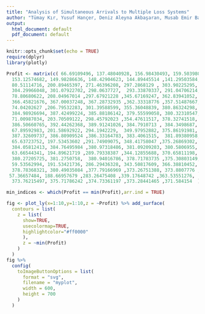 ---
title: "Analysis of Simultaneous Arrivals to Multiple Loss Systems"
author: "Tümay Kır, Yusuf Hançer, Deniz Aleyna Akbaşaran, Musab Emir Baş"
output:
  html_document: default
  pdf_document: default
---

```{r setup, include=FALSE}
knitr::opts_chunk$set(echo = TRUE)
require(dplyr)
library(plotly)
```



```{r,echo=FALSE}
Profit <- matrix(c( 66.69109496, 137.48040928, 156.98430493, 159.50398022, 156.15226492,
  153.12574682, 149.98286636, 148.42904623, 144.89445514 ,141.29503584,
  80.51114716, 200.89465397, 271.46396208, 297.2868129 , 303.90225295,
  304.29966048, 301.07922702, 298.0637727,  293.33870337, 291.04706214,
  78.80680622, 208.04967014 ,297.67921228 ,345.67169247, 362.83941052,
  366.45821676, 367.00037248, 367.28732935 ,362.33318776 ,357.51487667,
  74.04202627 ,206.79532283, 301.39588599, 355.36048839, 380.86324298,
  384.98926694, 387.42499224, 385.88186142, 379.55599058, 380.32310547,
  71.00987034, 203.70509122, 298.45792023 ,354.47611517, 378.32741518,
  386.50660765, 392.44262368, 389.91241026, 384.7910713 , 384.3498687, 
  67.89592983, 201.58692922, 294.1942229,  349.97952882, 375.86191981,
  387.32609737, 386.80909524 ,386.33164783, 383.4061515,  381.89380958,
  65.63723752, 197.53453602 ,291.74909075, 348.41758047 ,375.26869302,
  384.05812413, 384.76495984 ,380.97318486, 381.09209203, 380.5806955, 
  63.66544341, 194.89621719 ,289.79338387 ,344.12855688, 370.65811198,
  380.27205725, 381.2750758,  380.94016786, 378.71783735 ,375.30803149,
  59.53562994, 191.53421736, 286.29436328, 343.50817609, 366.38810452,
  378.78368321, 380.49035084 ,377.79166969 ,373.26751388, 373.8807776 ,
 57.36657484, 188.66957679 ,283.26475408 ,339.17648742 ,363.53551276,
  373.76215497, 375.71786242 ,374.73361197 ,373.28441465 ,371.584154  ),nrow = 10)

min_indices <- which(Profit == min(Profit),arr.ind = TRUE)

fig <- plot_ly(x=1:10,y=1:10,z = ~Profit) %>% add_surface(
  contours = list(
    z = list(
      show=TRUE,
      usecolormap=TRUE,
      highlightcolor="#ff0000"
      ),
      z = ~min(Profit)
    )
  )
fig %>%
  config(
    toImageButtonOptions = list(
      format = "svg",
      filename = "myplot",
      width = 600,
      height = 700
    )
  )


```





